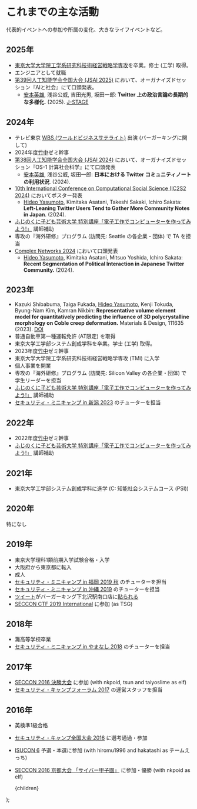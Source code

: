 
# これまでの主な活動

代表的イベントへの参加や所属の変化、大きなライフイベントなど。

## 2025年

* [東京大学大学院工学系研究科技術経営戦略学専攻](https://tmi.t.u-tokyo.ac.jp/)を卒業。修士 (工学) 取得。
* エンジニアとして就職
* [第39回人工知能学会全国大会 (JSAI 2025)](https://www.ai-gakkai.or.jp/jsai2025/) において、オーガナイズドセッション『AIと社会』にて口頭発表。
    * <u>安本英雄</u>, 浅谷公威, 吉田光男, 坂田一郎: **Twitter 上の政治言論の長期的な多様化.** (2025). [J-STAGE](https://www.jstage.jst.go.jp/article/pjsai/JSAI2025/0/JSAI2025_3I1GS1105/_article/-char/ja)

## 2024年

* テレビ東京 [WBS (ワールドビジネスサテライト)](https://www.tv-tokyo.co.jp/wbs/) 出演 (バーガーキングに関して)
* 2024年度[竹中](https://www.grips.ac.jp/list/jp/facultyinfo/takenaka_harukata/)ゼミ幹事
* [第38回人工知能学会全国大会 (JSAI 2024)](https://www.ai-gakkai.or.jp/jsai2024/) において、オーガナイズドセッション『OS-1 計算社会科学』にて口頭発表
    *  <u>安本英雄</u>, 浅谷公威, 坂田一郎: **日本における Twitter コミュニティノートの利用状況**. (2024).
* [10th International Conference on Computational Social Science (IC2S2 2024)](https://ic2s2-2024.org/) においてポスター発表
    * <u>Hideo Yasumoto</u>, Kimitaka Asatani, Takeshi Sakaki, Ichiro Sakata: **Left-Leaning Twitter Users Tend to Gather More Community Notes in Japan**. (2024).
* [ふじのくに子ども芸術大学 特別講座「電子工作でコンピューターを作ってみよう!」](https://www.fkac.jp/kouza2024/detail.html?id=nw1715487309) 講師補助
* 専攻の『海外研修』プログラム (訪問先: Seattle の各企業・団体) で TA を担当
* [Complex Networks 2024](https://complexnetworks.org/) において口頭発表
    * <u>Hideo Yasumoto</u>, Kimitaka Asatani, Mitsuo Yoshida, Ichiro Sakata: **Recent Segmentation of Political Interaction in Japanese Twitter Community.** (2024).

## 2023年

* Kazuki Shibabuma, Taiga Fukada, <u>Hideo Yasumoto</u>, Kenji Tokuda, Byung-Nam Kim, Kamran Nikbin: **Representative volume element model for quantitatively predicting the influence of 3D polycrystalline morphology on Coble creep deformation.** Materials & Design, 111635 (2023). [DOI](https://doi.org/10.1016/j.matdes.2023.111635)
* 普通自動車第一種運転免許 (AT限定) を取得
* 東京大学工学部システム創成学科を卒業。学士 (工学) 取得。
* 2023年度[竹中](https://www.grips.ac.jp/list/jp/facultyinfo/takenaka_harukata/)ゼミ幹事
* 東京大学大学院工学系研究科技術経営戦略学専攻 (TMI) に入学
* 個人事業を開業
* 専攻の『海外研修』プログラム (訪問先: Silicon Valley の各企業・団体) で学生リーダーを担当
* [ふじのくに子ども芸術大学 特別講座「電子工作でコンピューターを作ってみよう!」](https://fkac.jp/kouza2023/detail.html?id=nw1683701593) 講師補助
* [セキュリティ・ミニキャンプ in 新潟 2023](https://www.security-camp.or.jp/minicamp/niigata2023.html) のチューターを担当

## 2022年

* 2022年度[竹中](https://www.grips.ac.jp/list/jp/facultyinfo/takenaka_harukata/)ゼミ幹事
* [ふじのくに子ども芸術大学 特別講座「電子工作でコンピューターを作ってみよう!」](https://fkac.jp/kouza2022/detail.html?id=nw1651114807) 講師補助

## 2021年

* 東京大学工学部システム創成学科に進学 (C: 知能社会システムコース (PSI))

## 2020年

特になし

## 2019年

* 東京大学理科1類前期入学試験合格・入学
* 大阪府から東京都に転入
* 成人
* [セキュリティ・ミニキャンプ in 福岡 2019 秋](https://www.security-camp.or.jp/minicamp/fukuoka2019a.html) のチューターを担当
* [セキュリティ・ミニキャンプ in 沖縄 2019](https://www.security-camp.or.jp/minicamp/okinawa2019.html) のチューターを担当
* [ツイート](https://twitter.com/hideo54/status/1130030449638559744)がバーガーキング下北沢駅南口店に[貼られる](https://twitter.com/hideo54/status/1204218275233558528)
* [SECCON CTF 2019 International](https://www.seccon.jp/2019/akihabara/#ctf) に参加 (as TSG)

## 2018年

* 灘高等学校卒業
* [セキュリティ・ミニキャンプ in やまなし 2018](https://www.security-camp.or.jp/minicamp/yamanashi2018.html) のチューターを担当

## 2017年
* [SECCON 2016 決勝大会](http://2016.seccon.jp/news/#140) に参加 (with nkpoid, tsun and taiyoslime as elf)
* [セキュリティ・キャンプフォーラム 2017](https://www.ipa.go.jp/jinzai/camp/2016/forum2017.html) の運営スタッフを担当

## 2016年

* 英検準1級合格
* [セキュリティ・キャンプ全国大会 2016](https://www.ipa.go.jp/jinzai/camp/2016/zenkoku2016.html) に選考通過・参加
* [ISUCON 6](http://isucon.net/archives/48465737.html) 予選・本選に参加 (with hiromu1996 and hakatashi as チームえっち)
* [SECCON 2016 京都大会 「サイバー甲子園」](http://2016.seccon.jp/news/#121) に参加・優勝 (with nkpoid as elf)

    <Layout title='活動 | hideo54.com'>
        {children}
    </Layout>
);
